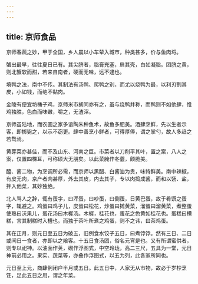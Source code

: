 ```yaml
---
---
---
```

title: 京师食品
---



京师春蔬之妙，甲于全国，乡人晨以小车辇入城市，种类甚多，价与鱼肉埒。

蟹出最早，往往夏日已有。其尖脐者，脂膏充塞，启其壳，白如凝脂。团脐之黄，则北蟹软而甜，若来自南者，硬而无味，远不逮也。

填鸭之法，南中不传。其制法有汤鸭、爬鸭之别，而尤以烧鸭为最，以利刃割其皮，小如钱，而绝不黏肉。

金陵有便宜坊桶子鸡，京师米市胡同亦有之，虽与烧鸭并称，而鸭则不如他肆，惟鸡独胜，色白而味嫩，嚼之，无渣滓。

京师虽陆地，而农圃之家多谙陶朱种鱼术，故鱼多肥美。酒肆烹鲜，先以生者示客，即掷毙之，以示不窃更。肆中善烹小鲜者，可得厚俸，谓之掌勺，故人多趋之若骛焉。

黄芽菜亦甚佳，而不及山东、河南之巨。市菜者以刀削平其叶，置之案，八人之案，仅置四棵耳，可称硕大无朋矣。以此菜腌作冬虀，颇脆美。

醯、酱二物，为烹调所必需，而京师以黑醋、白酱油为贵，味特鲜美。南中辣椒，有皮无肉，京产者肉甚厚，外去其皮，内去其子，专以肉捣成酱，而和以饧、盐，拌入他菜，其妙独绝。

北人骂人之辞，辄有蛋字，曰浑蛋，曰吵蛋，曰倒蛋，日黄巴蛋，故于肴馔之蛋字，辄避之。鸡蛋曰鸡子儿，皮蛋曰松花，炒蛋曰摊黄菜，溜蛋曰溜黄菜，煮整蛋使熟曰沃果儿，蛋花汤曰木樨汤。木樨，桂花也，蛋花之色黄如桂花也。蛋糕曰槽糕，言其制糕时入槽也。而独于茶叶所煮之鸡蛋，则不之讳，曰茶鸡蛋。

其在正月，则元日至五日为破五，旧例食水饺子五日，曰煮饽饽。然有三日、二日或间日一食者，亦即以之飨客。十五日食汤团，俗名元宵是也。又有所谓蜜供者，则专以祀神。以油面作荚，砌作浮图式，中空玲珑，高二三尺，五具为一堂，元日神前必用之。果实、蔬菜等，亦叠作浮图式，以五为列，此各家所同也。

元日至上元，商肆例闭户半月或五日。此五日中，人家无从市物，故必于岁杪烹饪，足此五日之用，谓之年菜。